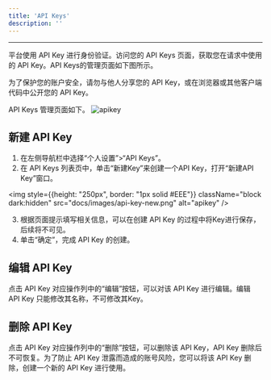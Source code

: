 ```yaml
---
title: 'API Keys'
description: ''
---
```

---

平台使用 API Key 进行身份验证。访问您的 API Keys 页面，获取您在请求中使用的 API Key。API Keys的管理页面如下图所示。

<Tip>为了保护您的账户安全，请勿与他人分享您的 API Key，或在浏览器或其他客户端代码中公开您的 API Key。</Tip>

API Keys 管理页面如下。
<img
    className="block dark:hidden"
    src="docs/images/api-key-home.png"
    alt="apikey"
/>
## 新建 API Key
1. 在左侧导航栏中选择“个人设置”>“API Keys”。
2. 在 API Keys 列表页中，单击“新建Key”来创建一个API Key，打开“新建API Key”窗口。

<img
    style={{height: "250px", border: "1px solid #EEE"}}
    className="block dark:hidden"
    src="docs/images/api-key-new.png"
    alt="apikey"
/>

3. 根据页面提示填写相关信息，可以在创建 API Key 的过程中将Key进行保存，后续将不可见。
4. 单击“确定”，完成 API Key 的创建。

## 编辑 API Key
点击 API Key 对应操作列中的“编辑”按钮，可以对该 API Key 进行编辑。编辑 API Key 只能修改其名称，不可修改其Key。


## 删除 API Key
点击 API Key 对应操作列中的“删除”按钮，可以删除该 API Key，API Key 删除后不可恢复。为了防止 API Key 泄露而造成的账号风险，您可以将该 API Key 删除，创建一个新的 API Key 进行使用。
